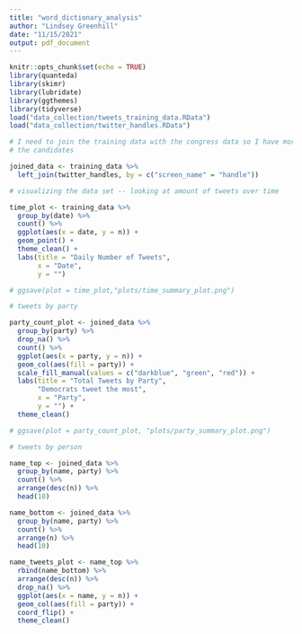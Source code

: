 ```yaml
---
title: "word_dictionary_analysis"
author: "Lindsey Greenhill"
date: "11/15/2021"
output: pdf_document
---
```


```r
knitr::opts_chunk$set(echo = TRUE)
library(quanteda)
library(skimr)
library(lubridate)
library(ggthemes)
library(tidyverse)
load("data_collection/tweets_training_data.RData")
load("data_collection/twitter_handles.RData")

```


```r
# I need to join the training data with the congress data so I have more info on
# the candidates

joined_data <- training_data %>%
  left_join(twitter_handles, by = c("screen_name" = "handle"))
```


```r
# visualizing the data set -- looking at amount of tweets over time 

time_plot <- training_data %>%
  group_by(date) %>% 
  count() %>%
  ggplot(aes(x = date, y = n)) +
  geom_point() +
  theme_clean() +
  labs(title = "Daily Number of Tweets",
       x = "Date",
       y = "")

# ggsave(plot = time_plot,"plots/time_summary_plot.png")

# tweets by party

party_count_plot <- joined_data %>%
  group_by(party) %>%
  drop_na() %>%
  count() %>%
  ggplot(aes(x = party, y = n)) +
  geom_col(aes(fill = party)) +
  scale_fill_manual(values = c("darkblue", "green", "red")) +
  labs(title = "Total Tweets by Party",
       "Democrats tweet the most",
       x = "Party",
       y = "") +
  theme_clean()

# ggsave(plot = party_count_plot, "plots/party_summary_plot.png")

# tweets by person

name_top <- joined_data %>%
  group_by(name, party) %>%
  count() %>%
  arrange(desc(n)) %>%
  head(10)

name_bottom <- joined_data %>%
  group_by(name, party) %>%
  count() %>%
  arrange(n) %>%
  head(10)

name_tweets_plot <- name_top %>%
  rbind(name_bottom) %>%
  arrange(desc(n)) %>%
  drop_na() %>%
  ggplot(aes(x = name, y = n)) +
  geom_col(aes(fill = party)) +
  coord_flip() +
  theme_clean() 
```


```r

```

